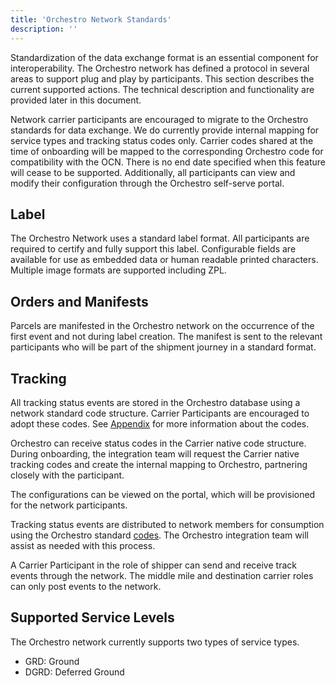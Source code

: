 ```yaml
---
title: 'Orchestro Network Standards'
description: ''
---
```

Standardization of the data exchange format is an essential component for interoperability. The Orchestro network has defined a protocol in several areas to support plug and play by participants. This section describes the current supported actions. The technical description and functionality are provided later in this document. 

<Note>

Network carrier participants are encouraged to migrate to the Orchestro standards for data exchange.
We do currently provide internal mapping for service types and tracking status codes only. 
Carrier codes shared at the time of onboarding will be mapped to the corresponding Orchestro code for compatibility with the OCN. There is no end date specified when this feature will cease to be supported. Additionally, all participants can view and modify their configuration through the Orchestro self-serve portal.

</Note>

## Label

The Orchestro Network uses a standard label format.
All participants are required to certify and fully support this label. Configurable fields are available for use as embedded data or human readable printed characters. Multiple image formats are supported including ZPL.  
 
## Orders and Manifests

Parcels are manifested in the Orchestro network on the occurrence of the first event and not during label creation. 
The manifest is sent to the relevant participants who will be part of the shipment journey in a standard format.   
 
## Tracking
All tracking status events are stored in the Orchestro database using a network standard code structure. Carrier Participants are encouraged to adopt these codes. See [Appendix](https://documentation.mintlify.app/dev/appendix/appendix-d) for more information about the codes.
 
Orchestro can receive status codes in the Carrier native code structure. During onboarding, the integration team will request the Carrier native tracking codes and create the internal mapping to Orchestro, partnering closely with the participant.  

The configurations can be viewed on the portal, which will be provisioned for the network participants.  
 
Tracking status events are distributed to network members for consumption using the Orchestro standard [codes](https://documentation.mintlify.app/dev/appendix/appendix-d). The Orchestro integration team will assist as needed with this process. 
 
A Carrier Participant in the role of shipper can send and receive track events through the network. The middle mile and destination carrier roles can only post events to the network.  
 
## Supported Service Levels
The Orchestro network currently supports two types of service types.  
- GRD: Ground 
- DGRD: Deferred Ground  
 


